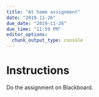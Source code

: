 ```yaml
---
title: "At home assignment"
date: "2019-11-26"
due_date: "2019-11-26"
due_time: "11:59 PM"
editor_options: 
  chunk_output_type: console
---
```


# Instructions


Do the assignment on Blackboard.